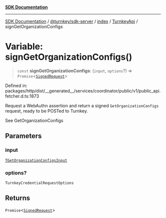 [**SDK Documentation**](../../../../../../README.mdx)

***

[SDK Documentation](../../../../../../packages.mdx) / [@turnkey/sdk-server](../../../../README.mdx) / [index](../../../README.mdx) / [TurnkeyApi](../README.mdx) / signGetOrganizationConfigs

# Variable: signGetOrganizationConfigs()

> `const` **signGetOrganizationConfigs**: (`input`, `options`?) => `Promise`\<[`SignedRequest`](../../../../../http/index/type-aliases/SignedRequest.mdx)\>

Defined in: packages/http/dist/\_\_generated\_\_/services/coordinator/public/v1/public\_api.fetcher.d.ts:1873

Request a WebAuthn assertion and return a signed `GetOrganizationConfigs` request, ready to be POSTed to Turnkey.

See GetOrganizationConfigs

## Parameters

### input

[`TGetOrganizationConfigsInput`](../type-aliases/TGetOrganizationConfigsInput.mdx)

### options?

`TurnkeyCredentialRequestOptions`

## Returns

`Promise`\<[`SignedRequest`](../../../../../http/index/type-aliases/SignedRequest.mdx)\>
